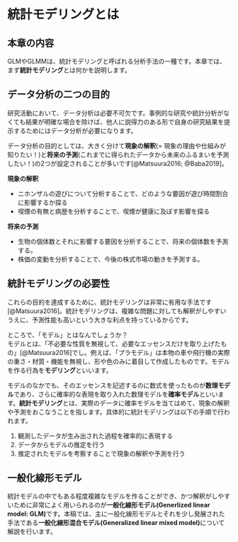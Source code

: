 # 統計モデリングとは {#c1}   

## 本章の内容  
GLMやGLMMは、統計モデリングと呼ばれる分析手法の一種です。本章では、まず**統計モデリング**とは何かを説明します。  

## データ分析の二つの目的  
研究活動において、データ分析は必要不可欠です。事例的な研究や統計分析がなくても結果が明確な場合を除けば、他人に説得力のある形で自身の研究結果を提示するためにはデータ分析が必要になります。  

データ分析の目的としては、大きく分けて**現象の解釈**(= 現象の理由や仕組みが知りたい！)と**将来の予測**(これまでに得られたデータから未来のふるまいを予測したい！)の2つが設定されることが多いです[@Matsuura2016; @Baba2019]。  

**現象の解釈**  

- ニホンザルの遊びについて分析することで、どのような要因が遊び時間割合に影響するか探る  
- 喫煙の有無と病歴を分析することで、喫煙が健康に及ぼす影響を探る  

**将来の予測**  

- 生物の個体数とそれに影響する要因を分析することで、将来の個体数を予測する。  
- 株価の変動を分析することで、今後の株式市場の動きを予測する。  

## 統計モデリングの必要性  
これらの目的を達成するために、統計モデリングは非常に有用な手法です[@Matsuura2016]。統計モデリングは、複雑な問題に対しても解釈がしやすいうえに、予測性能も高いという大きな利点を持っているからです。  

ところで、「モデル」とはなんでしょうか？  
モデルとは、「不必要な性質を無視して、必要なエッセンスだけを取り上げたもの」[@Matsuura2016]でし。例えば、「プラモデル」は本物の車や飛行機の実際の重さ・材質・機能を無視し、形や色のみに着目して作成したものです。モデルを作る行為を**モデリング**といいます。  

モデルのなかでも、そのエッセンスを記述するのに数式を使ったものが**数理モデル**であり、さらに確率的な表現を取り入れた数理モデルを**確率モデル**といいます。**統計モデリング**とは、実際のデータに確率モデルを当てはめて、現象の解釈や予測をおこなうことを指します。具体的に統計モデリングは以下の手順で行われます。  

1. 観測したデータが生み出された過程を確率的に表現する    
2. データからモデルの推定を行う   
3. 推定されたモデルを考察することで現象の解釈や予測を行う    

## 一般化線形モデル  
統計モデルの中でもある程度複雑なモデルを作ることができ、かつ解釈がしやすいために非常によく用いられるのが**一般化線形モデル(Generlized linear model: GLM)**です。本稿では、主に一般化線形モデルとそれを少し発展された手法である**一般化線形混合モデル(Generalized linear mixed model)**について解説を行います。  





